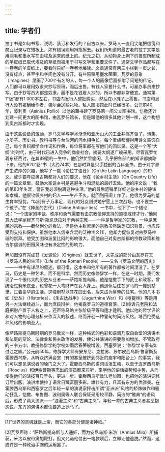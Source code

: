```yaml
---
---
---
```

title: 学者们
---




拉丁书是如何书写、说明、装订和发行的？自古以来，罗马人一直用尖笔把信笺和商业记录写在蜡板上，如有错误则用拇指擦去。我们所知道的最古老的拉丁文学是用羽毛和墨水写在由埃及运来的纸上的。纪元之初，从动物身上剥下的兽皮所制成的羊皮纸已取代埃及的草纸而被用于书写文学和重要文件了。通常文学作品都写在一卷卷的羊皮纸上，要看时只好一卷卷地展读。文章通常有两三小栏到一页之长，没有标点，甚至字和字间也没有分开。有些原稿用墨水画画，瓦罗的意象（Imagines）里画了700个有名的人，每一个人的画像后面都附了简短的传记。人们都可以雇用奴隶来抄写原稿，而后出售。有钱人家要什么书，可雇办事员来抄写。由于抄写员大都是奴隶，而不是花钱雇人抄的，所以书都非常便宜。通常第1“版”都有1 000本左右。书店向发行人整批购买，然后在小摊子上零售。书店和发行人没有报酬给作者，偶尔会送些礼物。私人图书馆此时已经很多。公元前40年，波利奥（Asinius Pollio）以他的藏书建了罗马第一间公立图书馆。恺撒还计划建一间更大的图书馆，由瓦罗任馆长，但是跟他的很多其他计划一样，这个构想到奥古斯都时才实现。

由于这些设备的激励，罗马文学与学术渐渐和亚历山大的工业并驾齐驱了。诗集、小册子、历史书、教科书等与台伯河的河水相争长。每个贵族都懂得用诗文装饰自己，每个贵妇都学会作词和作典，每位将军都在写他们的回忆录。这是一个写“大纲”的时代，由于时代已进入竞争的商业社会，摘要大纲遂广被采用。尽管瓦罗忙着东征西讨，在其89载的一生中，他仍然忙里偷闲，几乎把各部门的知识都摘略下来。他的620“卷”书（大约74本）在那时算是只手独创的百科全书。由于对字源产生浓厚的兴趣，他写了一篇《论拉丁语音》（On the Latin Language）的短文。或许要呼应奥古斯都对人们的要求，他在《论乡村生活》（On Country Life）的一篇文章里，鼓励大家说乡村是逃避争斗和混乱的最好去处。他的序文说：“我的第80年生涯，警告我必须脱离这种生活。”他的最后遗嘱里详细述说乡村的静谧和幸福，他很钦佩乡村的妇人——生产不久，就回到田间工作了。他很为罗马的低生育率担忧。“以前有子万事足，现代的妇女则说她宁愿上三次战场，也不要生一个孩子。”在《神圣的古代》（Divine Antiqui-ties）一书中，他下了一个结论说：“一个国家的丰饶、秩序和勇气需要有由宗教信仰支持的道德戒律才行。”他同意大法学家穆齐乌斯·斯凯沃拉对于两种宗教——一种是哲学家的宗教，一种是庶民的宗教——截然划分的看法，但是他主张庶民的宗教虽然缺乏知识背景，也应该受到支持和保护。虽然他本人信奉含混的泛神主义[1]，他却力促恢复对古罗马神祇的崇拜。他受加图和波里比阿的影响很大，而他自己对奥古斯都的宗教政策和维吉尔虔诚的田园风味也有决定性的影响力。

老加图没有完成其《发源论》（Origines）就去世了，未完成的部分由瓦罗在其《罗马人民的生活》（Life of the Roman People）——又名《罗马文明的历史》——一书中有详尽的叙述。很可惜，这本书和他所有的著作都被时间湮没了。在罗马，历史是一种艺术，而不是科学。然而历史像修辞学一样，在这一时期，我们发现了一个很伟大的历史从业者——萨路斯提乌斯。他是恺撒手下的武士和政客，曾统治过努米底亚，也曾花一大笔财产在女人身上。他退休后住在罗马的一幢别墅里，过着豪华的生活。这幢别墅以其花园出名，后来成为皇帝的住宅。他的几本书如《史丛》（Histories）、《朱古达战争》（Jugurthine War）和《喀提林》等是用另一方法继续战斗，而为庶民辩护。他揭露罗马的道德衰落，[2]控诉元老院和法庭把财产置于人权之上，还声称马略主张阶级平等和适才适所。他以他的哲学评论和对人物的心理分析来作深入的叙述，继而开创一种警句的简洁风格。塔西佗受这种风格的影响至大。

像萨路斯提乌斯时期的罗马散文一样，这种格式的色彩和语调乃取自会堂的演讲术和法庭的辩论。法律业和民主政治的发展，使公共演讲的需要愈加增加。不管政府的三令五申，教授修辞学的学校如雨后春笋般增设。西塞罗说：“修辞学专家有如过江之鲫。”公元前50年，修辞学大师有安东尼、克拉苏、苏尔皮西乌斯·鲁富斯及霍滕西乌斯。从听众挤满会堂（有的甚至被挤到邻近的庙宇和阳台上）的事实，我们可以想见演说者的嗓门之大了。霍滕西乌斯的讲词活泼生动，以至于连罗西乌斯（Roscius）和伊索普斯等杰出的演员都来聆听，来学他的讲话姿势和手势，从而使得他们的演技百尺竿头，更进一步。霍滕西乌斯效法老加图，也把他的演讲词修订后出版。演讲术使拉丁语言日臻富丽多彩，雄壮有力，且富有东方的优雅美。在霍滕西乌斯和西塞罗之后年轻一辈的演说家抨击所谓“亚洲派”风格的矫饰做作和骚动狂乱，恺撒、布鲁图、波利奥等人联合保证采用较平静、简洁的“雅典”的语风后，形成了两大流派——“浪漫主义”和“古典主义”。年轻一辈的古典主义者甚至抱怨说，东方的演讲术都快要追上罗马了。



* * *



[1]“世界的灵魂就是上帝，而它的各部分便是诸神祇。”

[2]瓦罗声称：“萨路斯提乌斯与人通奸，而为安尼乌斯·米洛（Annius Milo）所捕获，米洛以皮带痛加鞭打，但又允诺他付出一笔款项后，立即让他逃脱。”然而，这或许是一种政治手腕的运用罢了。